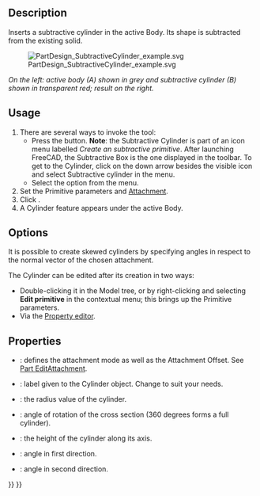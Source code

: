 <languages/>

{{Docnav
|[[PartDesign_SubtractiveBox|Subtractive box]]
|[[PartDesign_SubtractiveSphere|Subtractive sphere]]
|[[PartDesign_Workbench|PartDesign]]
|IconL=PartDesign_SubtractiveBox.svg
|IconR=PartDesign_SubtractiveSphere.svg
|IconC=Workbench_PartDesign.svg
}}

{{GuiCommand
|Name=PartDesign SubtractiveCylinder
|MenuLocation=Part Design → Create a subtractive primitive → Subtractive Cylinder
|Workbenches=[[PartDesign_Workbench|PartDesign]]
|Version=0.17
|SeeAlso=[[PartDesign_CompPrimitiveSubtractive|PartDesign CompPrimitiveSubtractive]], [[PartDesign_AdditiveCylinder|PartDesign AdditiveCylinder]]
}}

==Description==

Inserts a subtractive cylinder in the active Body. Its shape is subtracted from the existing solid. 

[[File:PartDesign_SubtractiveCylinder_example.svg|none]]

''On the left: active body (A) shown in grey and subtractive cylinder (B) shown in transparent red; result on the right.''

==Usage==

# There are several ways to invoke the tool:
#* Press the {{Button|[[Image:PartDesign_SubtractiveCylinder.svg|16px]] [[PartDesign_SubtractiveCylinder|Subtractive Cylinder]]}} button. '''Note''': the Subtractive Cylinder is part of an icon menu labelled ''Create an subtractive primitive''. After launching FreeCAD, the Subtractive Box is the one displayed in the toolbar. To get to the Cylinder, click on the down arrow besides the visible icon and select Subtractive cylinder in the menu.
#* Select the {{MenuCommand|Part Design → Create a subtractive primitive → [[Image:PartDesign_SubtractiveCylinder.svg|16px]] Subtractive Cylinder}} option from the menu.
# Set the Primitive parameters and [[Part_EditAttachment|Attachment]].
# Click {{Button|OK}}.
# A Cylinder feature appears under the active Body.

==Options==

It is possible to create skewed cylinders by specifying angles in respect to the normal vector of the chosen attachment. {{Version|0.20}}

The Cylinder can be edited after its creation in two ways:
* Double-clicking it in the Model tree, or by right-clicking and selecting '''Edit primitive''' in the contextual menu; this brings up the Primitive parameters.
* Via the [[Property_editor|Property editor]].

==Properties== 

* {{PropertyData|Attachment}}: defines the attachment mode as well as the Attachment Offset. See [[Part_EditAttachment|Part EditAttachment]].
* {{PropertyData|Label}}: label given to the Cylinder object. Change to suit your needs.
* {{PropertyData|Radius}}: the radius value of the cylinder.
* {{PropertyData|Angle}}: angle of rotation of the cross section (360 degrees forms a full cylinder).
* {{PropertyData|Height}}: the height of the cylinder along its axis.
* {{PropertyData|First Angle}}: angle in first direction. {{Version|0.20}}
* {{PropertyData|Second Angle}}: angle in second direction. {{Version|0.20}}


{{Docnav
|[[PartDesign_SubtractiveBox|Subtractive box]]
|[[PartDesign_SubtractiveSphere|Subtractive sphere]]
|[[PartDesign_Workbench|PartDesign]]
|IconL=PartDesign_SubtractiveBox.svg
|IconR=PartDesign_SubtractiveSphere.svg
|IconC=Workbench_PartDesign.svg
}}

{{PartDesign_Tools_navi{{#translation:}}}}
{{Userdocnavi{{#translation:}}}}